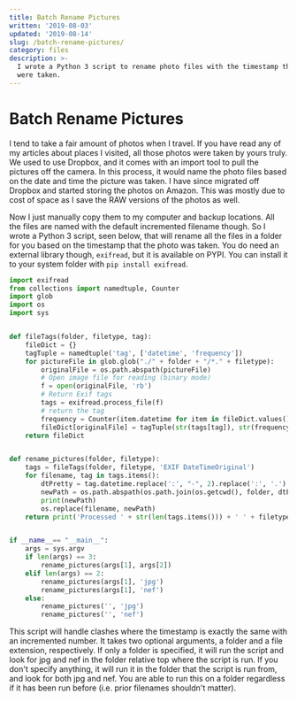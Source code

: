 ```yaml
---
title: Batch Rename Pictures
written: '2019-08-03'
updated: '2019-08-14'
slug: /batch-rename-pictures/
category: files
description: >-
  I wrote a Python 3 script to rename photo files with the timestamp that they
  were taken.
---
```


# Batch Rename Pictures

I tend to take a fair amount of photos when I travel. If you have read any of my articles about places I visited, all those photos were taken by yours truly. We used to use Dropbox, and it comes with an import tool to pull the pictures off the camera. In this process, it would name the photo files based on the date and time the picture was taken. I have since migrated off Dropbox and started storing the photos on Amazon. This was mostly due to cost of space as I save the RAW versions of the photos as well.

Now I just manually copy them to my computer and backup locations. All the files are named with the default incremented filename though. So I wrote a Python 3 script, seen below, that will rename all the files in a folder for you based on the timestamp that the photo was taken. You do need an external library though, `exifread`, but it is available on PYPI. You can install it to your system folder with `pip install exifread`.

```python
import exifread
from collections import namedtuple, Counter
import glob
import os
import sys


def fileTags(folder, filetype, tag):
    fileDict = {}
    tagTuple = namedtuple('tag', ['datetime', 'frequency'])
    for pictureFile in glob.glob("./" + folder + "/*." + filetype):
        originalFile = os.path.abspath(pictureFile)
        # Open image file for reading (binary mode)
        f = open(originalFile, 'rb')
        # Return Exif tags
        tags = exifread.process_file(f)
        # return the tag
        frequency = Counter(item.datetime for item in fileDict.values())
        fileDict[originalFile] = tagTuple(str(tags[tag]), str(frequency[str(tags[tag])]))
    return fileDict


def rename_pictures(folder, filetype):
    tags = fileTags(folder, filetype, 'EXIF DateTimeOriginal')
    for filename, tag in tags.items():
        dtPretty = tag.datetime.replace(':', "-", 2).replace(':', '.')
        newPath = os.path.abspath(os.path.join(os.getcwd(), folder, dtPretty + '.' + tag.frequency + '.' + filetype))
        print(newPath)
        os.replace(filename, newPath)
    return print('Processed ' + str(len(tags.items())) + ' ' + filetype + ' files.')


if __name__== "__main__":
    args = sys.argv
    if len(args) == 3:
        rename_pictures(args[1], args[2])
    elif len(args) == 2:
        rename_pictures(args[1], 'jpg')
        rename_pictures(args[1], 'nef')
    else:
        rename_pictures('', 'jpg')
        rename_pictures('', 'nef')

```

This script will handle clashes where the timestamp is exactly the same with an incremented number. It takes two optional arguments, a folder and a file extension, respectively. If only a folder is specified, it will run the script and look for jpg and nef in the folder relative top where the script is run. If you don't specify anything, it will run it in the folder that the script is run from, and look for both jpg and nef. You are able to run this on a folder regardless if it has been run before (i.e. prior filenames shouldn't matter).
